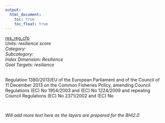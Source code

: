```yaml
---
output:
  html_document:
    toc: true
    toc_float: true
---
```


[res_reg_cfp](https://github.com/OHI-Science/bhi/blob/master/baltic/layers/res_reg_cfp_bhi2015.csv)\
*Units: resilience score*\
*Category:*\
*Subcategory:*\
*Index Dimension: Resilience*\
*Goal Targets: resilience*\
<br>

Regulation 1380/2013/EU of the European Parliament and of the Council of 11 December 2013 on the Common Fisheries Policy, amending Council Regulations (EC) No 1954/2003 and (EC) No 1224/2009 and repealing Council Regulations (EC) No 2371/2002 and (EC) No

<br>

*Will add more text here as the layers are prepared for the BHI2.0*

<br>



<br>

